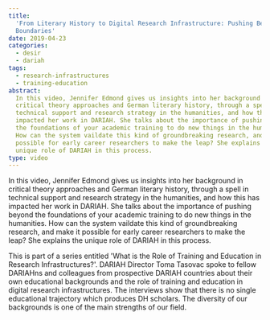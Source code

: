 ```yaml
---
title:
  'From Literary History to Digital Research Infrastructure: Pushing Beyond
  Boundaries'
date: 2019-04-23
categories:
  - desir
  - dariah
tags:
  - research-infrastructures
  - training-education
abstract:
  In this video, Jennifer Edmond gives us insights into her background in
  critical theory approaches and German literary history, through a spell in
  technical support and research strategy in the humanities, and how this has
  impacted her work in DARIAH. She talks about the importance of pushing beyond
  the foundations of your academic training to do new things in the humanities.
  How can the system vaildate this kind of groundbreaking research, and make it
  possible for early career researchers to make the leap? She explains the
  unique role of DARIAH in this process.
type: video
---
```


In this video, Jennifer Edmond gives us insights into her background in critical
theory approaches and German literary history, through a spell in technical
support and research strategy in the humanities, and how this has impacted her
work in DARIAH. She talks about the importance of pushing beyond the foundations
of your academic training to do new things in the humanities. How can the system
vaildate this kind of groundbreaking research, and make it possible for early
career researchers to make the leap? She explains the unique role of DARIAH in
this process.

This is part of a series entitled 'What is the Role of Training and Education in
Research Infrastructures?'. DARIAH Director Toma Tasovac spoke to fellow
DARIAHns and colleagues from prospective DARIAH countries about their own
educational backgrounds and the role of training and education in digital
research infrastructures. The interviews show that there is no single
educational trajectory which produces DH scholars. The diversity of our
backgrounds is one of the main strengths of our field.

<VideoCard
  title="From Literary History to Digital Research Infrastructure: Pushing Beyond Boundaries"
  id="iwz0uhEhtg4"
  image="images/edmond-training.png"
/>
